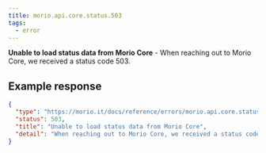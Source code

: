 ```yaml
---
title: morio.api.core.status.503
tags:
  - error
---
```


<!-- MORIO_AUTO_GENERATED_CONTENT_STARTS - Manual changes made below will be overwritten -->

**Unable to load status data from Morio Core** - When reaching out to Morio Core, we received a status code 503.

<!-- MORIO_AUTO_GENERATED_CONTENT_ENDS - Manual changes made above will be overwritten -->

<!-- MORIO_AUTO_GENERATED_CONTENT_STARTS - Manual changes made below will be overwritten -->

## Example response

```json
{
  "type": "https://morio.it/docs/reference/errors/morio.api.core.status.503",
  "status": 503,
  "title": "Unable to load status data from Morio Core",
  "detail": "When reaching out to Morio Core, we received a status code 503."
}
```

<!-- MORIO_AUTO_GENERATED_CONTENT_ENDS - Manual changes made above will be overwritten -->
